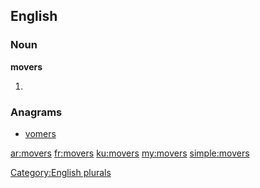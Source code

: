 ==English==

===Noun===
'''movers'''

# {{plural of|[[mover]]}}

===Anagrams===
* [[vomers#English|vomers]]

[[Category:English plurals]]

[[ar:movers]]
[[fr:movers]]
[[ku:movers]]
[[my:movers]]
[[simple:movers]]
